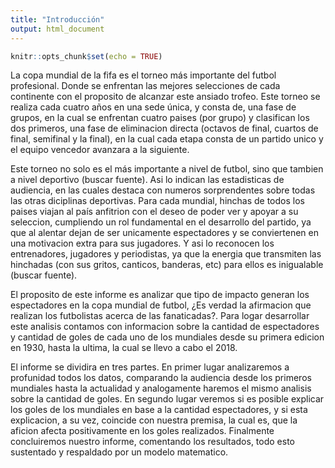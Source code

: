 ```yaml
---
title: "Introducción"
output: html_document
---
```


```r
knitr::opts_chunk$set(echo = TRUE)
```

La copa mundial de la fifa es el torneo más importante del futbol profesional. Donde se enfrentan las mejores selecciones de cada continente con el proposito de alcanzar este ansiado trofeo. Este torneo se realiza cada cuatro años en una sede única, y consta de, una fase de grupos, en la cual se enfrentan cuatro paises (por grupo) y clasifican los dos primeros, una fase de eliminacion directa (octavos de final, cuartos de final, semifinal y la final), en la cual cada etapa consta de un partido unico y el equipo vencedor avanzara a la siguiente.

Este torneo no solo es el más importante a nivel de futbol, sino que tambien a nivel deportivo (buscar fuente).
Asi lo indican las estadisticas de audiencia, en las cuales destaca con numeros sorprendentes sobre todas las otras diciplinas deportivas. Para cada mundial, hinchas de todos los paises viajan al país anfitrion con el deseo de poder ver y apoyar a su seleccion, cumpliendo un rol fundamental en el desarrollo del partido, ya que al alentar dejan de ser unicamente espectadores y se conviertenen en una motivacion extra para sus jugadores. Y asi lo reconocen los entrenadores, jugadores y periodistas, ya que la energia que transmiten las hinchadas (con sus gritos, canticos, banderas, etc) para ellos es inigualable (buscar fuente).

El proposito de este informe es analizar que tipo de  impacto generan los espectadores en la copa mundial de futbol, ¿Es verdad la afirmacion que realizan los futbolistas acerca de las fanaticadas?. Para logar desarrollar este analisis contamos con informacion sobre la cantidad de espectadores y cantidad de goles de cada uno de los mundiales desde su primera edicion en 1930, hasta la ultima, la cual se llevo a cabo el 2018. 

El informe se dividira en tres partes. En primer lugar analizaremos a profunidad todos los datos, comparando la audiencia desde los primeros mundiales hasta la actualidad y  analogamente haremos el mismo analisis sobre la cantidad de goles. En segundo lugar veremos si es posible explicar los goles de los mundiales en base a la cantidad espectadores, y si esta explicacion, a su vez, coincide con nuestra premisa, la cual es, que la aficion afecta positivamente en los goles realizados. Finalmente concluiremos nuestro informe, comentando los resultados, todo esto sustentado y respaldado por un modelo matematico.
